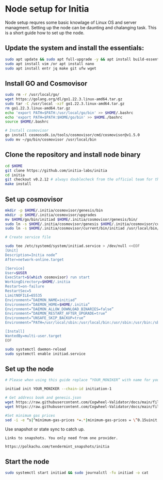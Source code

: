 
# Node setup for Initia

Node setup requres some basic knowlage of Linux OS and server managment. Setting up the node
can be daunting and chalanging task. This is a short guide how to set up the node.

## Update the system and install the essentials:

```bash
sudo apt update && sudo apt full-upgrade -y && apt install build-essential 
sudo apt install vim /or apt install nano 
sudo apt install entr jq make git ufw wget 
```

## Install GO and Cosmovisor

```bash
sudo rm -r /usr/local/go/
wget https://golang.org/dl/go1.22.3.linux-amd64.tar.gz
sudo tar -C /usr/local -xzf go1.22.3.linux-amd64.tar.gz
rm go1.22.3.linux-amd64.tar.gz
echo 'export PATH=$PATH:/usr/local/go/bin' >> $HOME/.bashrc
echo 'export PATH=$PATH:$HOME/go/bin' >> $HOME./bashrc
source $HOME/.bashrc

# Install cosmovisor
go install cosmossdk.io/tools/cosmovisor/cmd/cosmovisor@v1.5.0
sudo mv ~/go/bin/cosmovisor /usr/local/bin
```

## Clone the repository and install node binary

```bash
cd $HOME 
git clone https://github.com/initia-labs/initia
cd initia 
git checkout v0.2.12 # always doublecheck from the official team for the right version
make install
```

## Set up cosmovisor

```bash 
mkdir -p $HOME/.initia/cosmovisor/genesis/bin
mkdir -p $HOME/.initia/cosmovisor/upgrades
mv $HOME/go/bin/initiad $HOME/.initia/cosmovisor/genesis/bin/
sudo ln -s $HOME/.initia/cosmovisor/genesis $HOME/.initia/cosmovisor/current -f
sudo ln -s $HOME/.initia/cosmovisor/current/bin/initiad /usr/local/bin/initiad -f

# Create service file

sudo tee /etc/systemd/system/initiad.service > /dev/null <<EOF
[Unit]
Description=Initia node”
After=network-online.target

[Service]
User=$USER
ExecStart=$(which cosmovisor) run start
WorkingDirectory=$HOME/.initia
Restart=on-failure 
RestartSec=5
LimitNOFILE=65535
Environment=”DAEMON_NAME=initiad”
Environment=”DAEMON_HOME=$HOME/.initia”
Environment=”DAEMON_ALLOW_DOWNLOAD_BINARIES=false”
Environment=”DAEMON_RESTART_AFTER_UPGRADE=true”
Environment=”UNSAFE_SKIP_BACKUP=true”
Environment=”PATH=/usr/local/sbin:/usr/local/bin:/usr/sbin:/usr/bin:/sbin:/bin:/usr/games:/usr/local/games:/snap/bin:$HOME/.initia/cosmovisor/current/bin”

[Install]
WantedBy=multi-user.target
EOF

sudo systemctl daemon-reload
sudo systemctl enable initiad.service
```

## Set up the node 

```bash
# Please when using this guide replace “YOUR_MONIKER” with name for your node.

initiad init YOUR_MONIKER --chain-id initiation-1

# Get address book and genesis.json
wget https://raw.githubusercontent.com/Cogwheel-Validator/docs/main/files/initia/genesis.json -O $HOME/.initia/config/genesis.json
wget https://raw.githubusercontent.com/Cogwheel-Validator/docs/main/files/initia/addrbook.json -O $HOME/.initia/config/addrbook.json

#Set minimum gas prices
sed -i -e “s|^minimum-gas-prices *=.*|minimum-gas-prices = \”0.15uinit,0.01uusdc\”|” $HOME/.initia/config/app.toml
```

Use snapshot or state sync to catch up.
``` 
Links to snapshots. You only need from one provider.

https://polkachu.com/tendermint_snapshots/initia
```

## Start the node

```bash
sudo systemctl start initiad && sudo journalctl -fu initiad -o cat
```
